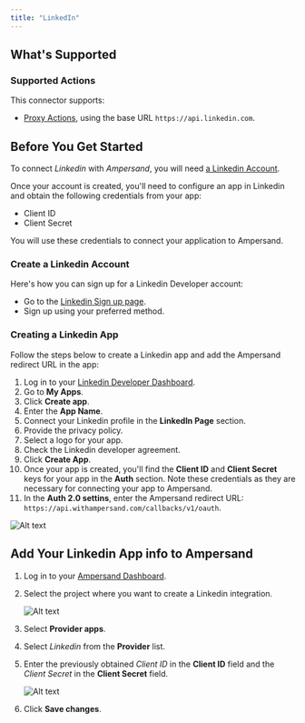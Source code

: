 ```yaml
---
title: "LinkedIn"
---
```

## What's Supported

### Supported Actions

This connector supports:
- [Proxy Actions](/define-integrations/proxy-actions), using the base URL `https://api.linkedin.com`.

## Before You Get Started

To connect _Linkedin_ with _Ampersand_, you will need [a Linkedin Account](https://www.linkedin.com/).

Once your account is created, you'll need to configure an app in Linkedin and obtain the following credentials from your app:

- Client ID
- Client Secret

You will use these credentials to connect your application to Ampersand.

### Create a Linkedin Account

Here's how you can sign up for a Linkedin Developer account:

- Go to the [Linkedin Sign up page](https://www.linkedin.com/signup/cold-join?source=guest_homepage-basic_nav-header-signin).
- Sign up using your preferred method.

### Creating a Linkedin App

Follow the steps below to create a Linkedin app and add the Ampersand redirect URL in the app:

1. Log in to your [Linkedin Developer Dashboard](https://developer.linkedin.com/).
2. Go to **My Apps**.
3. Click **Create app**.
4. Enter the **App Name**.
5. Connect your Linkedin profile in the **LinkedIn Page** section.
6. Provide the privacy policy.
7. Select a logo for your app. 
8. Check the Linkedin developer agreement. 
9. Click **Create App**. 
10. Once your app is created, you'll find the **Client ID** and **Client Secret** keys for your app in the **Auth** section. Note these credentials as they are necessary for connecting your app to Ampersand.
11. In the **Auth 2.0 settins**, enter the Ampersand redirect URL: `https://api.withampersand.com/callbacks/v1/oauth`.

![Alt text](/images/provider-guides/linkedin.gif)

## Add Your Linkedin App info to Ampersand

1. Log in to your [Ampersand Dashboard](https://dashboard.withampersand.com).

2. Select the project where you want to create a Linkedin integration.

   ![Alt text](/images/provider-guides/dd47b7a-Ampersand.png)

3. Select **Provider apps**.

4. Select _Linkedin_ from the **Provider** list.

5. Enter the previously obtained _Client ID_ in the **Client ID** field and the _Client Secret_ in the **Client Secret** field.

   ![Alt text](/images/provider-guides/linkedin-amp.gif)

6. Click **Save changes**.
